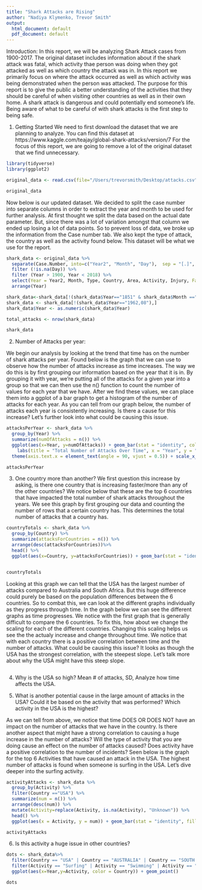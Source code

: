 ```yaml
---
title: "Shark Attacks are Rising"
author: "Nadiya Klymenko, Trevor Smith"
output:
  html_document: default
  pdf_document: default
---
```


Introduction:
In this report, we will be analyzing Shark Attack cases from 1900-2017. The original dataset includes information about if the shark attack was fatal, which activity thae person was doing when they got attacked as well as which country the attack was in. In this report we primarily focus on where the attack occurred as well as which activity was being demonstrated when the person was attacked. The purpose for this report is to give the public a better understanding of the activities that they should be careful of when visiting other countries as well as in their own home. A shark attack is dangerous and could potentially end someone's life. Being aware of what to be careful of with shark attacks is the first step to being safe. 


1. Getting Started
  We need to first download the dataset that we are planning to analyze. You can find this dataset at https://www.kaggle.com/teajay/global-shark-attacks/version/7 
 For the focus of this report, we are going to remove a lot of the original dataset that we find unnecessary. 
 
```r
library(tidyverse)
library(ggplot2)

original_data <- read.csv(file="/Users/trevorsmith/Desktop/attacks.csv", na.strings=c("","NA"))

original_data
```
 
Now below is our updated dataset. We decided to split the case number into separate columns in order to extract the year and month to be used for further analysis. At first thought we split the data based on the actual date parameter. But, since there was a lot of variation amongst that column we ended up losing a lot of data points. So to prevent loss of data, we broke up the information from the Case number tab. We also kept the type of attack, the country as well as the activity found below. This dataset will be what we use for the report. 
 
```r
shark_data <- original_data %>% 
  separate(Case.Number, into=c("Year2", "Month", "Day"),  sep = "[.]", extra = "drop") %>%
  filter (!is.na(Day)) %>%
  filter (Year > 1900, Year < 2018) %>%
  select(Year = Year2, Month, Type, Country, Area, Activity, Injury, Fatal = Fatal..Y.N.) %>%
  arrange(Year)

shark_data<-shark_data[!(shark_data$Year=="1851" & shark_data$Month =="12"),]
shark_data <- shark_data[!(shark_data$Year=="1962,08"),]
shark_data$Year <- as.numeric(shark_data$Year)

total_attacks <- nrow(shark_data)

shark_data
```
  


2. Number of Attacks per year:

We begin our analysis by looking at the trend that time has on the number of shark attacks per year. Found below is the graph that we can use to observe how the number of attacks increase as time increases. The way we do this is by first grouping our information based on the year that it is in. By grouping it with year, we're putting all of the attacks for a given year into a group so that we can then use the n() function to count the number of values for each year that we have. After we find these values, we can place them into a ggplot of a bar graph to get a histogram of the number of attacks for each year. As you can tell from our graph below, the number of attacks each year is consistently increasing. Is there a cause for this increase? Let's further look into what could be causing this issue. 

```r
attacksPerYear <- shark_data %>%
  group_by(Year) %>%
  summarize(numOfAttacks = n()) %>%
  ggplot(aes(x=Year, y=numOfAttacks)) + geom_bar(stat = "identity", color = "black", fill = "navyblue") + 
    labs(title = "Total Number of Attacks Over Time", x = "Year", y = "Attacks That Year") + 
  theme(axis.text.x = element_text(angle = 90, vjust = 0.5)) + scale_x_continuous(breaks=seq(1900, 2017, 9))

attacksPerYear
```
  
  
3. One country more than another?
  We first question this increase by asking, is there one country that is increasing faster/more than any of the other countries? We notice below that these are the top 6 countries that have impacted the total number of shark attacks throughout the years. We see this graph by first grouping our data and counting the number of rows that a certain country has. This determines the total number of attacks that a country has. 

```r
countryTotals <- shark_data %>%
  group_by(Country) %>%
  summarize(attacksForCountries = n()) %>%
  arrange(desc(attacksForCountries))%>%
  head() %>%
  ggplot(aes(x=Country, y=attacksForCountries)) + geom_bar(stat = "identity", color = "black", fill = "navyblue") + labs(title = "Top 6 Countries with the most number of attacks", x = "Country", y = "Number of Attacks") + geom_text(aes(label=attacksForCountries), position=position_dodge(width=0.9), vjust=-0.25)


countryTotals
```
  
  Looking at this graph we can tell that the USA has the largest number of attacks compared to Australia and South Africa. But this huge difference could purely be based on the population differences between the 6 countries. So to combat this, we can look at the different graphs individually as they progress through time. In the graph below we can see the different graphs as time progresses. We notice with the first graph that is generally difficult to compare the 6 countries. To fix this, how about we change the scaling for each of the different countries. Changing this scaling helps us see the the actualy increase and change throughout time. We notice that with each country there is a positive correlation between time and the number of attacks. What could be causing this issue? It looks as though the USA has the strongest correlation, with the steepest slope. Let's talk more about why the USA might have this steep slope. 
```r

```
  
    
4. Why is the USA so high? Mean # of attacks, SD, Analyze how time affects the USA. 




5. What is another potential cause in the large amount of attacks in the USA? Could it be based on the activity that was performed? 
Which activity in the USA is the highest? 

As we can tell from above, we notice that time DOES OR DOES NOT have an impact on the number of attacks that we have in the country. Is there another aspect that might have a strong correlation to causing a huge increase in the number of attacks? Will the type of activity that you are doing cause an effect on the number of attacks caused? Does activity have a positive correlation to the number of incidents? Seen below is the graph for the top 6 Activities that have caused an attack in the USA. The highest number of attacks is found when someone is surfing in the USA. Let's dive deeper into the surfing activity.
```r

activityAttacks <- shark_data %>%
  group_by(Activity) %>%
  filter(Country =="USA") %>%
  summarize(num = n()) %>%
  arrange(desc(num)) %>%
  mutate(Activity=replace(Activity, is.na(Activity), "Unknown")) %>% 
  head() %>%
  ggplot(aes(x = Activity, y = num)) + geom_bar(stat = "identity", fill = "red") + geom_text(aes(label=num), position=position_dodge(width=0.9), vjust=-0.25) + labs(title ="Number of Attacks for a Given Activity in the USA", x = "Activity", y = "Number of Attacks")

activityAttacks

```
  
  

6. Is this activity a huge issue in other countries?
```r

dots <- shark_data%>%
  filter(Country == "USA" | Country == "AUSTRALIA" | Country == "SOUTH AFRICA" | Country == "BRAZIL" | Country == "NEW ZEALAND" | Country == "BAHAMAS") %>%
  filter(Activity == "Surfing" | Activity == "Swimming" | Activity == "Unknown" | Activity == "Wading" | Activity == "Fishing" | Activity == "Standing") %>%
  ggplot(aes(x=Year,y=Activity, color = Country)) + geom_point()

dots

```


  
  
  
  
  
  
  
  
  
  
  
  
  
  
  
  
  
  
  
  
  
  
  
  
  
  
  
  
  
  
  
  
  
